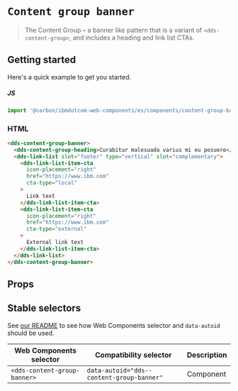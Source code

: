 
# `Content group banner`

> The Content Group – a banner like pattern that is a variant of `<dds-content-group>`, and
> includes a heading and link list CTAs.

## Getting started

Here's a quick example to get you started.

##### JS

```javascript
import '@carbon/ibmdotcom-web-components/es/components/content-group-banner/index.js';
```

### HTML

```html
<dds-content-group-banner>
  <dds-content-group-heading>Curabitur malesuada varius mi eu posuere</dds-content-group-heading>
  <dds-link-list slot="footer" type="vertical" slot="complementary">
    <dds-link-list-item-cta
      icon-placement="right"
      href="https://www.ibm.com"
      cta-type="local"
    >
      Link text
    </dds-link-list-item-cta>
    <dds-link-list-item-cta
      icon-placement="right"
      href="https://www.ibm.com"
      cta-type="external"
    >
      External link text
    </dds-link-list-item-cta>
  </dds-link-list>
</dds-content-group-banner>
```

## Props

<Props of="dds-content-group-banner" />
<Description markdown={markdownContents} />

## Stable selectors

See [our README](https://github.com/carbon-design-system/carbon-for-ibm-dotcom/tree/master/packages/web-components#stable-selectors-for-analytics-and-integratione2e-testing-in-web-components) to see how Web Components selector and `data-autoid` should be used.

| Web Components selector       | Compatibility selector                    | Description |
| ----------------------------- | ----------------------------------------- | ----------- |
| `<dds-content-group-banner>`  | `data-autoid="dds--content-group-banner"` | Component   |

<Description markdown={contributing} />
